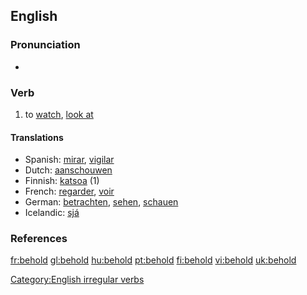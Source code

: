 ==English==

===Pronunciation===
*{{IPA|/bɪ'həʊld/}}

===Verb===
{{en-verb|beholds|beholding|beheld}}

# {{transitive}} to [[watch]], [[look at]]

====Translations====
{{top}}
*Spanish: [[mirar]], [[vigilar]]
*Dutch: [[aanschouwen]]
*Finnish: [[katsoa]] (1)
*French: [[regarder]], [[voir]]
*German: [[betrachten]], [[sehen]], [[schauen]]
*Icelandic: [[sjá]]
{{mid}}
{{bottom}}

===References===
{{R:Century 1911}}
{{R:Webster 1913}}

[[Category:English irregular verbs]]

[[fr:behold]]
[[gl:behold]]
[[hu:behold]]
[[pt:behold]]
[[fi:behold]]
[[vi:behold]]
[[uk:behold]]